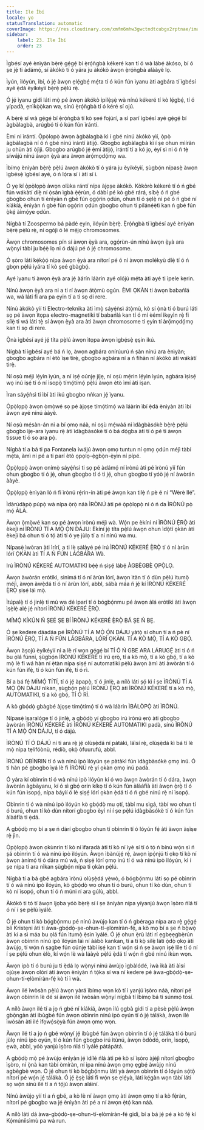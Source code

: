 ```yaml
---
title: Ile Ìbí
locale: yo
statusTranslation: automatic
coverImage: https://res.cloudinary.com/xmfm6mhw3gwctndtcubgx2rptnae/image/upload/v1740337243/small_cover_educacion_fundamental_a051170f1c.webp
sidebar:
    label: 23. Ile Ìbí
    order: 23
---
```

Ìgbésí ayé ènìyàn bẹ̀rẹ̀ gẹ́gẹ́ bí ẹ̀rọ́ǹgbà kékeré kan tí ó wà lábẹ́ àkóso, bí ó ṣe jẹ́ ti àdámọ́, sí àkókò tí ó yára ju àkókò àwọn ẹ̀rọ́ǹgbà alààyè lọ.

Ìyún, ìlóyún, ìbí, ó jẹ́ àwọn ẹlẹ́gbẹ́ mẹ́ta tí ó kún fún ìyanu àti agbára tí ìgbésí ayé ẹ̀dá èyíkéyìí bẹ̀rẹ̀ pẹ̀lú rẹ̀.

Ó jẹ́ ìyanu gidi láti mọ̀ pé àwọn àkókò ìpilẹ̀ṣẹ̀ wà nínú kékeré tí kò lẹ́gbẹ́, tí ó yípadà, ẹnìkọ̀ọ̀kan wa, sínú ẹ̀rọ́ǹgbà tí ó kéré sí ojú.

A bẹ̀rẹ̀ sí wà gẹ́gẹ́ bí ẹ̀rọ́ǹgbà tí kò ṣeé fojúrí, a sì parí ìgbésí ayé gẹ́gẹ́ bí àgbàlagbà, arúgbó tí ó kún fún ìrántí.

Èmi ni ìrántí. Ọ̀pọ̀lọpọ̀ àwọn àgbàlagbà kì í gbé nínú àkókò yìí, ọ̀pọ̀ àgbàlagbà ní ó ń gbé nínú ìrántí àtijọ́. Gbogbo àgbàlagbà kì í ṣe ohun mìíràn ju ohùn àti òjìji. Gbogbo arúgbó jẹ́ ẹ̀mí àtijọ́, ìrántí tí a kó jọ, èyí sì ni ó ń tẹ̀ síwájú nínú àwọn ẹ̀yà ara àwọn àrọ́mọdọ́mọ wa.

Ìbímọ ènìyàn bẹ̀rẹ̀ pẹ̀lú àwọn àkókò tí ó yára ju èyíkéyìí, ṣùgbọ́n nípasẹ̀ àwọn ìgbésẹ̀ ìgbésí ayé, ó ń lọ́ra sí i àti sí i.

Ó yẹ kí ọ̀pọ̀lọpọ̀ àwọn olùka rántí nípa àjọṣe àkókò. Kòkòrò kékeré tí ó ń gbé fún wákàtí díẹ̀ ní ọ̀sán ìgbà ẹ̀ẹ̀rùn, ó dàbí pé kò gbé rárá, síbẹ̀ ó ń gbé gbogbo ohun tí ènìyàn ń gbé fún ọgọ́rin ọdún, ohun tí ó ṣẹlẹ̀ ni pé ó ń gbé ní kíákíá, ènìyàn ń gbé fún ọgọ́rin ọdún gbogbo ohun tí pílánẹ́ẹ̀tì kan ń gbé fún ọ̀kẹ́ àìmọ́ye ọdún.

Nígbà tí Zoospermo bá pàdé ẹyin, ìlóyún bẹ̀rẹ̀. Ẹ̀rọ́ǹgbà tí ìgbésí ayé ènìyàn bẹ̀rẹ̀ pẹ̀lú rẹ̀, ní ogójì ó lé mẹ́jọ chromosomes.

Àwọn chromosomes pín sí àwọn ẹ̀yà ara, ọgọ́rùn-ún nínú àwọn ẹ̀yà ara wọ̀nyí tàbí ju bẹ́ẹ̀ lọ ni ó dájú pé ó jẹ́ chromosome.

Ó ṣòro láti kẹ́kọ̀ọ́ nípa àwọn ẹ̀yà ara nítorí pé ó ní àwọn molékyù díẹ̀ tí ó ń gbọn pẹ̀lú ìyára tí kò ṣeé gbàgbọ́.

Ayé ìyanu ti àwọn ẹ̀yà ara jẹ́ àárín láàrin ayé olójú mẹ́ta àti ayé ti ìpele kẹrin.

Nínú àwọn ẹ̀yà ara ni a ti rí àwọn átọ̀mù ogún. ÈMI ỌKÀN ti àwọn babańlá wa, wá láti fi ara pa ẹyin tí a ti sọ di rere.

Nínú àkókò yìí ti Electro-teknika àti ìmọ̀ sáyẹ́ǹsì átọ̀mù, kò sí ọ̀nà tí ó burú láti sọ pé àwọn ìtọpa electro-magnetiki tí babańlá kan tí ó mí èémí ìkẹyìn rẹ̀ fi sílẹ̀ ti wá láti tẹ̀ sí àwọn ẹ̀yà ara àti àwọn chromosome ti ẹyin tí àrọ́mọdọ́mọ kan ti sọ di rere.

Ọ̀nà ìgbésí ayé jẹ́ títa pẹ̀lú àwọn ìtọpa àwọn ìgbẹ́sẹ̀ ẹṣin ikú.

Nígbà tí ìgbésí ayé bá ń lọ, àwọn agbára onírúurú ń ṣàn nínú ara ènìyàn; gbogbo agbára ní ètò ìṣe tirẹ̀, gbogbo agbára ní a ń fihàn ní àkókò àti wákàtí tirẹ̀.

Ní oṣù méjì lẹ́yìn ìyún, a ní iṣẹ́ oúnjẹ jíjẹ, ní oṣù mẹ́rin lẹ́yìn ìyún, agbára ìṣisẹ́ wọ inú iṣẹ́ tí ó ní ìsopọ̀ tímọ́tímọ́ pẹ̀lú àwọn ètò ìmí àti iṣan.

Ìran sáyẹ́ǹsì ti ìbí àti ikú gbogbo nǹkan jẹ́ ìyanu.

Ọ̀pọ̀lọpọ̀ àwọn ọ̀mọ̀wé sọ pé àjọṣe tímọ́tímọ́ wà láàrin ìbí ẹ̀dá ènìyàn àti ìbí àwọn ayé nínú ààyè.

Ní oṣù mẹ́sàn-án ni a bí ọmọ náà, ní oṣù mẹ́wàá ni ìdàgbàsókè bẹ̀rẹ̀ pẹ̀lú gbogbo ìjẹ-ara ìyanu rẹ̀ àti ìdàgbàsókè tí ó bá dọ́gba àti tí ó pé ti àwọn tissue tí ó so ara pọ̀.

Nígbà tí a bá ti pa Fontanela iwájú àwọn ọmọ tuntun ní ọmọ ọdún méjì tàbí mẹ́ta, àmì ni pé a ti parí ètò ọpọlọ-ẹ̀gbọ̀n-ẹ̀yìn ní pípé.

Ọ̀pọ̀lọpọ̀ àwọn onímọ̀ sáyẹ́ǹsì ti sọ pé àdámọ́ ní ìrònú àti pé ìrònú yìí fún ohun gbogbo tí ó jẹ́, ohun gbogbo tí ó ti jẹ́, ohun gbogbo tí yóò jẹ́ ní àwòrán ààyè.

Ọ̀pọ̀lọpọ̀ ènìyàn ló ń fi ìrònú rẹ́rìn-ín àti pé àwọn kan tilẹ̀ ń pè é ní “Wèrè Ilé”.

Ìdàrúdàpọ̀ púpọ̀ wà nípa ọ̀rọ̀ náà ÌRÒNÚ àti pé ọ̀pọ̀lọpọ̀ ni ó ń da ÌRÒNÚ pọ̀ mọ́ ÀLÀ.

Àwọn ọ̀mọ̀wé kan sọ pé àwọn ìrònú méjì wà. Wọ́n pe èkíní ní ÌRÒNÚ Ẹ̀RỌ̀ àti èkejì ní ÌRÒNÚ TÍ A MỌ̀ Ọ́N DÁJU: Èkíní jẹ́ títa pẹ̀lú àwọn ohun ìdọ̀tí ọkàn àti èkejì bá ohun tí ó tọ́ àti tí ó yẹ jùlọ tí a ní nínú wa mu.

Nípasẹ̀ ìwòran àti ìrírí, a ti lè ṣàlàyé pé irú ÌRÒNÚ KÉKERÉ Ẹ̀RỌ̀ tí ó ní àrùn lórí ỌKÀN àti TÍ A Ń FÚN LÁGBÁRA Wà.

Irú ÌRÒNÚ KÉKERÉ AUTOMATIKI bẹ́ẹ̀ ń ṣiṣẹ́ lábẹ́ ÀGBÈGBÈ ỌPỌ̀LỌ.

Àwọn àwòrán erótiki, sinimá tí ó ní àrùn lórí, àwọn ìtàn tí ó dùn pẹ̀lú ìtumọ̀ méjì, àwọn àwẹ̀dá tí ó ní àrùn lórí, abbl, sábà máa ń jẹ́ kí ÌRÒNÚ KÉKERÉ Ẹ̀RỌ̀ ṣiṣẹ́ láì mọ̀.

Ìtúpalẹ̀ tí ó jinlẹ̀ ti mú wa dé ìparí tí ó bógbọ́nmu pé àwọn àlá erótiki àti àwọn ìṣẹ̀lẹ̀ alẹ́ jẹ́ nítorí ÌRÒNÚ KÉKERÉ Ẹ̀RỌ̀.

MÍMỌ́ KÍKÚN Ń ṢEÉ ṢE BÍ ÌRÒNÚ KÉKERÉ Ẹ̀RỌ̀ BÁ ṢE Ń BẸ.

Ó ṣe kedere dáadáa pé ÌRÒNÚ TÍ A MỌ̀ Ọ́N DÁJU yàtọ̀ sí ohun tí a ń pè ní ÌRÒNÚ Ẹ̀RỌ̀, TÍ A Ń FÚN LÁGBÁRA, LÓRÍ ỌKÀN. TÍ A KÒ MỌ̀, TÍ A KÒ GBỌ́.

Àwọn àṣojú èyíkéyìí ni a lè rí wọn gẹ́gẹ́ bí TÍ Ó Ń GBE ARA LÁRUGẸ́ àti tí ó ń bu ọlá fúnni, ṣùgbọ́n ÌRÒNÚ KÉKERÉ ti irú ẹrọ̀, tí a kò mọ̀, tí a kò gbọ́, tí a kò mọ̀ lè fi wá hàn ní ẹ̀tàn nípa ṣiṣẹ́ ní automatiki pẹ̀lú àwọn àmì àti àwòrán tí ó kún fún ìfẹ́, tí ó kún fún ìfẹ́, tí ó rì.

Bí a bá fẹ́ MÍMỌ́ TÍTÍ, tí ó jẹ́ àpapọ̀, tí ó jinlẹ̀, a nílò láti ṣọ́ kì í ṣe ÌRÒNÚ TÍ A MỌ̀ Ọ́N DÁJU nìkan, ṣùgbọ́n pẹ̀lú ÌRÒNÚ Ẹ̀RỌ̀ àti ÌRÒNÚ KÉKERÉ tí a kò mọ̀, AUTOMATIKI, tí a kò gbọ́, TÍ Ó RÌ.

A kò gbọ́dọ̀ gbàgbé àjọṣe tímọ́tímọ́ tí ó wà láàrin ÌBÁLÒPỌ̀ àti ÌRÒNÚ.

Nípasẹ̀ ìṣaralóge tí ó jinlẹ̀, a gbọ́dọ̀ yí gbogbo irú ìrònú ẹrọ̀ àti gbogbo àwòrán ÌRÒNÚ KÉKERÉ àti ÌRÒNÚ KÉKERÉ AUTOMATIKI padà, sínú ÌRÒNÚ TÍ A MỌ̀ Ọ́N DÁJU, tí ó dájú.

ÌRÒNÚ TÍ Ó DÁJÚ ní ti ara rẹ̀ jẹ́ olùṣẹ̀dá ní pàtàkì, láìsí rẹ̀, olùṣẹ̀dá kì bá tí lè mọ̀ nípa tẹlifóònù, rédíò, ọkọ̀ òfuurufú, abbl.

ÌRÒNÚ OBÌNRIN tí ó wà nínú ipò ìlóyún ṣe pàtàkì fún ìdàgbàsókè ọmọ inú. Ó ti hàn pé gbogbo ìyá lè fi ÌRÒNÚ rẹ̀ yí ọkàn ọmọ inú padà.

Ó yára kí obìnrin tí ó wà nínú ipò ìlóyún kí ó wo àwọn àwòrán tí ó dára, àwọn àwòrán àgbàyanu, kí ó sì gbọ́ orin kíkọ tí ó kún fún àlàáfíà àti àwọn ọ̀rọ̀ tí ó kún fún ìsopọ́, nípa báyìí ó lè ṣiṣẹ́ lórí ọkàn ẹ̀dá tí ó ń gbé nínú rẹ̀ ní ìsopọ́.

Obìnrin tí ó wà nínú ipò ìlóyún kò gbọ́dọ̀ mu ọtí, tàbí mu sìgá, tàbí wo ohun tí ó burú, ohun tí kò dùn nítorí gbogbo èyí ní í ṣe pẹ̀lú ìdàgbàsókè tí ó kún fún àlàáfíà ti ẹ̀dá.

A gbọ́dọ̀ mọ bí a ṣe ń dárí gbogbo ohun tí obìnrin tí ó lóyún fẹ́ àti àwọn àṣìṣe rẹ̀ jìn.

Ọ̀pọ̀lọpọ̀ àwọn ọkùnrin tí kò ní ìfaradà àti tí kò ní ìyè sí tí ó tọ́ ń bínú wọ́n sì ń ṣá obìnrin tí ó wà nínú ipò ìlóyún. Àwọn ìbànújẹ́ rẹ̀, àwọn ìpọ́njú tí ọkọ tí kò ní àwọn ànímọ́ tí ó dára mú wá, ń ṣiṣẹ́ lórí ọmọ inú tí ó wà nínú ipò ìlóyún, kì í ṣe nípa ti ara nìkan ṣùgbọ́n nípa ti ọkàn pẹ̀lú.

Nígbà tí a bá gbé agbára ìrònú olùṣẹ̀dá yẹ̀wò, ó bógbọ́nmu láti sọ pé obìnrin tí ó wà nínú ipò ìlóyún, kò gbọ́dọ̀ wo ohun tí ó burú, ohun tí kò dùn, ohun tí kò ní ìsopọ́, ohun tí ó ń múni rí ara gúlù, abbl.

Àkókò ti tó tí àwọn ìjọba yóò bẹ̀rẹ̀ sí í ṣe àníyàn nípa yíyanjú àwọn ìṣòro ńlá tí ó ní í ṣe pẹ̀lú ìyálé.

Ó jẹ́ ohun tí kò bọ́gbọ́nmu pé nínú àwùjọ kan tí ó ń gbéraga nípa ara rẹ̀ gẹ́gẹ́ bíi Kristẹni àti ti àwa-gbọ́dọ̀-ṣe-ohun-tí-ẹlòmíràn-fẹ́, a kò mọ bí a ṣe ń bọ̀wọ̀ àti kí a sì máa bu ọlá fún ìtumọ̀ ẹ̀sìn ìyálé. Ó jẹ́ ohun ẹ̀rù láti rí ẹgbẹẹgbẹ̀rún àwọn obìnrin nínú ipò ìlóyún láì ní ààbò kankan, tí a ti kọ̀ sílẹ̀ láti ọ̀dọ̀ ọkọ àti àwùjọ, tí wọ́n ń ṣagbe fún oúnjẹ tàbí iṣẹ́ kan tí wọ́n sì ń ṣe àwọn iṣẹ́ líle tí ó ní í ṣe pẹ̀lú ohun èlò, kí wọ́n lè wà láàyè pẹ̀lú ẹ̀dá tí wọ́n ń gbé nínú ikùn wọn.

Àwọn ipò tí ó burú ju ti ẹ̀dá lọ wọ̀nyí nínú àwùjọ ìgbàlódé, ìwà ìkà àti àìsí ojúṣe àwọn olórí àti àwọn ènìyàn ń tọ́ka sí wa ní kedere pé àwa-gbọ́dọ̀-ṣe-ohun-tí-ẹlòmíràn-fẹ́ kò tí ì wà.

Àwọn ilé ìwòsàn pẹ̀lú àwọn yàrá ìbímọ wọn kò tí ì yanjú ìṣòro náà, nítorí pé àwọn obìnrin lè dé sí àwọn ilé ìwòsàn wọ̀nyí nígbà tí ìbímọ bá ti súnmọ́ tòsí.

A nílò àwọn ilé tí a jọ ń gbé ní kíákíá, àwọn ìlú ọgbà gidi tí a pèsè pẹ̀lú àwọn gbọ̀ngàn àti ibùgbé fún àwọn obìnrin nínú ipò oyún tí ó jẹ́ tálákà, àwọn ilé ìwòsàn àti ilé ìfọwọ́sọ̀yà fún àwọn ọmọ wọn.

Àwọn ilé tí a jọ ń gbé wọ̀nyí jẹ́ ibùgbé fún àwọn obìnrin tí ó jẹ́ tálákà tí ó burú jùlọ nínú ipò oyún, tí ó kún fún gbogbo irú ìtùnú, àwọn òdòdó, orin, ìsopọ́, ẹwà, abbl, yóò yanjú ìṣòro ńlá ti ìyálé pátápátá.

A gbọ́dọ̀ mọ̀ pé àwùjọ ènìyàn jẹ́ ìdílé ńlá àti pé kò sí ìṣòro àjèjì nítorí gbogbo ìṣòro, ní ọ̀nà kan tàbí òmíràn, ní ipa nínú àwọn ọmọ ẹgbẹ́ àwùjọ nínú agbègbè wọn. Ó jẹ́ ohun tí kò bọ́gbọ́nmu láti yà àwọn obìnrin tí ó lóyún sọ́tọ̀ nítorí pé wọ́n jẹ́ tálákà. Ó jẹ́ ẹ̀ṣẹ̀ láti fi wọ́n ṣe ẹlẹ́yà, láti kẹ́gàn wọn tàbí láti sọ wọ́n sínú ilé tí a ń tọ́jú àwọn aláìní.

Nínú àwùjọ yìí tí a ń gbé, a kò lè ní àwọn ọmọ àti àwọn ọmọ tí a kò fẹ́ràn, nítorí pé gbogbo wa jẹ́ ènìyàn àti pé a ní àwọn ẹ̀tọ́ kan náà.

A nílò láti dá àwa-gbọ́dọ̀-ṣe-ohun-tí-ẹlòmíràn-fẹ́ gidi, bí a bá jẹ́ pé a kò fẹ́ kí Kọ́múníìsìmù pa wá run.

